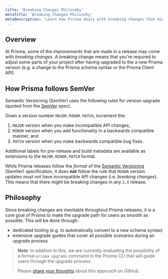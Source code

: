 ```yaml
---
title: 'Breaking Changes Philosohy'
metaTitle: 'Breaking Changes Philosohy'
metaDescription: 'Learn how Prisma deals with breaking changes that might happen throughout releases.'
---
```


## Overview

At Prisma, some of the _improvements_ that are made in a release may come with _breaking changes_. A breaking change means that you're required to adjust some parts of your project after having upgraded to the a new Prisma version (e.g. a change to the Prisma schema syntax or the Prisma Client API).

## How Prisma follows SemVer

Semantic Versioning (SemVer) uses the following rules for version upgrade (quoted from the [SemVer](https://semver.org/) spec).

Given a version number `MAJOR.MINOR.PATCH`, increment the:

1. `MAJOR` version when you make incompatible API changes,
1. `MINOR` version when you add functionality in a backwards compatible manner, and
1. `PATCH` version when you make backwards compatible bug fixes.

Additional labels for pre-release and build metadata are available as extensions to the `MAJOR.MINOR.PATCH` format.

While Prisma releases follow the _format_ of the [Semantic Versioning](https://semver.org/) (SemVer) specification, it does **not** follow the rule that `MINOR` version updates must not have incompatible API changes (i.e. _breaking changes_). This means that there _might_ be breaking changes in any `2.X` release.

## Philosophy

Since breaking changes are inevitable throughout Prisma releases, it is a core goal of Prisma to make the upgrade path for users as smooth as possible. This will be done through:

- dedicated tooling (e.g. to automatically convert to a new schema syntax)
- extensive upgrade guides that cover all possible scenarios during an upgrade process

> **Note**: In addition to this, we are currently evaluating the possibility of a formal `prisma upgrade` command in the Prisma CLI that will guide users through the upgrade process. 
>
> Please [share your thoughts](https://github.com/prisma/prisma/issues/2296) about this approach on GitHub.

